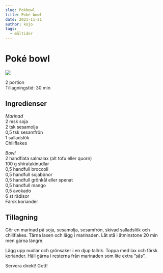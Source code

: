 ```yaml
---
slug: Pokbowl
title: Poké bowl
date: 2021-11-21
author: kojo
tags:
  - måltider
---
```


# Poké bowl

![](../images/1779c63f-5fea-42b6-b108-8df51279165f.png)



2 portion<br/>
Tillagningstid: 30 min 

 ## Ingredienser

<em>Marinad</em> <br/>
2 msk soja <br/>
2 tsk sesamolja <br/>
0,5 tsk sesamfrön <br/>
1 salladslök <br/>
Chiliflakes 

<em>Bowl</em><br/>
2 handflata salmalax (alt tofu eller quorn)<br/>
100 g shiratakinudlar<br/>
0,5 handfull broccoli <br/>
0,5 handfull sojabönor <br/>
0,5 handfull grönkål eller spenat<br/>
0,5 handfull mango <br/>
0,5 avokado <br/>
6 st rädisor <br/>
Färsk koriander 

 ## Tillagning

Gör en marinad på soja, sesamolja, sesamfrön, skivad salladslök och chiliflakes. Tärna laxen och lägg i marinaden. Låt stå i åtminstone 20 min men gärna längre. 

Lägg upp nudlar och grönsaker i en djup tallrik. Toppa med lax och färsk koriander. Häll gärna i resterna från marinaden som lite extra ”sås”. 

Servera direkt! Gott!
